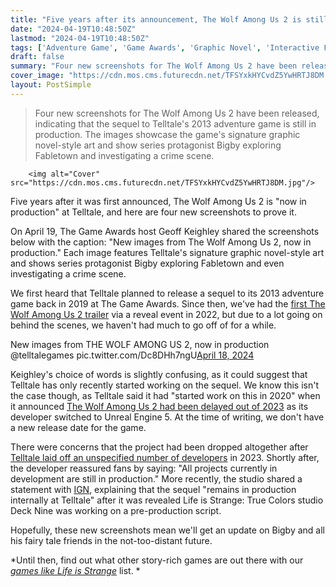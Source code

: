 ```yaml
---
title: "Five years after its announcement, The Wolf Among Us 2 is still 'in production' and gets four new screenshots"
date: "2024-04-19T10:48:50Z"
lastmod: "2024-04-19T10:48:50Z"
tags: ['Adventure Game', 'Game Awards', 'Graphic Novel', 'Interactive Fiction', 'Life is Strange', 'Telltale Games', 'The Wolf Among Us', 'The Wolf Among Us 2', 'Unreal Engine 5']
draft: false
summary: "Four new screenshots for The Wolf Among Us 2 have been released, indicating that the sequel to Telltale's 2013 adventure game is still in production. The images showcase the game's signature graphic novel-style art and show series protagonist Bigby exploring Fabletown and investigating a crime scene."
cover_image: "https://cdn.mos.cms.futurecdn.net/TFSYxkHYCvdZ5YwHRTJ8DM.jpg" 
layout: PostSimple
---
```

> Four new screenshots for The Wolf Among Us 2 have been released, indicating that the sequel to Telltale's 2013 adventure game is still in production. The images showcase the game's signature graphic novel-style art and show series protagonist Bigby exploring Fabletown and investigating a crime scene.


        <img alt="Cover" src="https://cdn.mos.cms.futurecdn.net/TFSYxkHYCvdZ5YwHRTJ8DM.jpg"/>
        
Five years after it was first announced, The Wolf Among Us 2 is "now in production" at Telltale, and here are four new screenshots to prove it. 

On April 19, The Game Awards host Geoff Keighley shared the screenshots below with the caption: "New images from The Wolf Among Us 2, now in production." Each image features Telltale's signature graphic novel-style art and shows series protagonist Bigby exploring Fabletown and even investigating a crime scene. 

We first heard that Telltale planned to release a sequel to its 2013 adventure game back in 2019 at The Game Awards. Since then, we've had the [first The Wolf Among Us 2 trailer](https://www.gamesradar.com/the-wolf-among-us-2-debuts-first-trailer-and-2023-release-window/) via a reveal event in 2022, but due to a lot going on behind the scenes, we haven't had much to go off of for a while.

New images from THE WOLF AMONG US 2, now in production @telltalegames pic.twitter.com/Dc8DHh7ngU[April 18, 2024](https://twitter.com/geoffkeighley/status/1781096089136795906)

Keighley's choice of words is slightly confusing, as it could suggest that Telltale has only recently started working on the sequel. We know this isn't the case though, as Telltale said it had "started work on this in 2020" when it announced [The Wolf Among Us 2 had been delayed out of 2023](https://www.gamesradar.com/the-wolf-among-us-2-delayed-out-of-2023-as-the-devs-switch-to-unreal-5/) as its developer switched to Unreal Engine 5. At the time of writing, we don't have a new release date for the game. 

There were concerns that the project had been dropped altogether after [Telltale laid off an unspecified number of developers](https://www.gamesradar.com/the-wolf-among-us-2-is-unaffected-as-telltale-lays-off-an-unspecified-number-of-developers/) in 2023. Shortly after, the developer reassured fans by saying: "All projects currently in development are still in production." More recently, the studio shared a statement with [IGN](https://www.ign.com/articles/how-hidden-nazi-symbols-were-the-tip-of-a-toxic-iceberg-at-life-is-strange-developer-deck-nine), explaining that the sequel "remains in production internally at Telltale" after it was revealed Life is Strange: True Colors studio Deck Nine was working on a pre-production script. 

Hopefully, these new screenshots mean we'll get an update on Bigby and all his fairy tale friends in the not-too-distant future.

*Until then, find out what other story-rich games are out there with our *[<em>games like Life is Strange</em>](https://www.gamesradar.com/games-like-life-is-strange/)* list. *
        